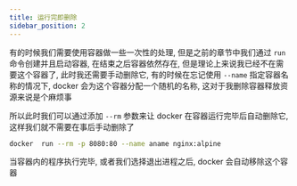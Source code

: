 ```yaml
---
title: 运行完即删除
sidebar_position: 2
---
```


有的时候我们需要使用容器做一些一次性的处理, 但是之前的章节中我们通过 `run` 命令创建并且启动容器, 在结束之后容器依然存在, 但是理论上来说我已经不在需要这个容器了, 此时我还需要手动删除它, 有的时候在忘记使用 `--name` 指定容器名称的情况下, docker 会为这个容器分配一个随机的名称, 这对于我删除容器释放资源来说是个麻烦事

所以此时我们可以通过添加  `--rm` 参数来让 docker 在容器运行完毕后自动删除它, 这样我们就不需要在事后手动删除了

```bash
docker  run --rm -p 8080:80 --name aname nginx:alpine
```

当容器内的程序执行完毕, 或者我们选择退出进程之后, docker 会自动移除这个容器


